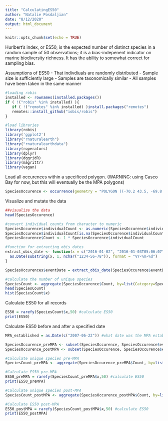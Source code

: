 ```yaml
---
title: "CalculatingES50"
author: "Natalie Posdaljian"
date: "8/12/2020"
output: html_document
---
```


```r
knitr::opts_chunk$set(echo = TRUE)
```

Hurlbert's index, or ES50, is the expected number of distinct species in a random sample of 50 observations; it is a bias-indepenent indicator on marine biodiversity richness. It has the ability to somewhat correct for sampling bias.

Assumptions of ES50
- That indivdiuals are randomly distributed
- Sample size is sufficiently large
- Samples are taxonomically similar
- All samples have been taken in the same manner

```r
#loading robis
installed <- rownames(installed.packages())
if ( !("robis" %in% installed) ){
   if ( !("remotes" %in% installed) )install.packages("remotes")
   remotes::install_github("iobis/robis")
}

#load libraries
library(robis)
library('ggplot2')
library("rnaturalearth")
library("rnaturalearthdata")
library(roperators)
library(dplyr)
library(dggridR)
library(magrittr) 
library(vegan)
```

Load all occurences within a specificed polygon. (WARNING: using Casco Bay for now, but this will eventually be the MPA polygons)

```r
SpeciesOccurence <- occurrence(geometry = "POLYGON ((-70.2 43.5, -69.8 43.5, -69.8 43.9, -70.2 43.9, -70.2 43.5)) ")
```
Visualize and mutate the data
```r
##visualize the data
head(SpeciesOccurence)

#convert individual counts from character to numeric
SpeciesOccurence$individualCount <- as.numeric(SpeciesOccurence$individualCount)
SpeciesOccurence$individualCount[is.na(SpeciesOccurence$individualCount)] <- 1 #convert NANs to 1; I'm assuming that if it's listed, there was at least one count, even if it wasn't listed
SpeciesOccurence$Count <- 1 * SpeciesOccurence$individualCount

#function for extracting obis dates
extract_obis_date <- function(x = c("2016-01-02", "2016-01-03T05:06:07", "June 29, 1999")){
  as.Date(substring(x, 1, nchar("1234-56-78")), format = "%Y-%m-%d")
}

SpeciesOccurences$eventDate = extract_obis_date(SpeciesOccurence$eventDate) #change eventDate from character to date

#calculate the number of unique species
SpeciesCount <- aggregate(SpeciesOccurence$Count, by=list(Category=SpeciesOccurence$scientificName),FUN=sum)
head(SpeciesCount)
hist(SpeciesCount$x)
```

Calculate ES50 for all records
```r
ES50 = rarefy(SpeciesCount$x,50) #calculate ES50
print(ES50)
```

Calculate ES50 before and after a specified date
```r
MPA_established = as.Date(c("2007-06-22")) #what date was the MPA established

SpeciesOccurence_preMPA <- subset(SpeciesOccurence, SpeciesOccurence$eventDate < MPA_established) #Species Occurences before the MPA was established
SpeciesOccurence_postMPA <- subset(SpeciesOccurence, SpeciesOccurence$eventDate > MPA_established) #Species Occurences after the MPA was established

#Calculate unique species pre-MPA
SpeciesCount_preMPA <- aggregate(SpeciesOccurence_preMPA$Count, by=list(Category=SpeciesOccurence_preMPA$scientificName),FUN=sum)

#Calculate ES50 pre-MPA
ES50_preMPA = rarefy(SpeciesCount_preMPA$x,50) #calculate ES50
print(ES50_preMPA)

#Calculate unique species post-MPA
SpeciesCount_postMPA <- aggregate(SpeciesOccurence_postMPA$Count, by=list(Category=SpeciesOccurence_postMPA$scientificName),FUN=sum)

#Calculate ES50 post-MPA
ES50_postMPA = rarefy(SpeciesCount_postMPA$x,50) #calculate ES50
print(ES50_postMPA)
```

